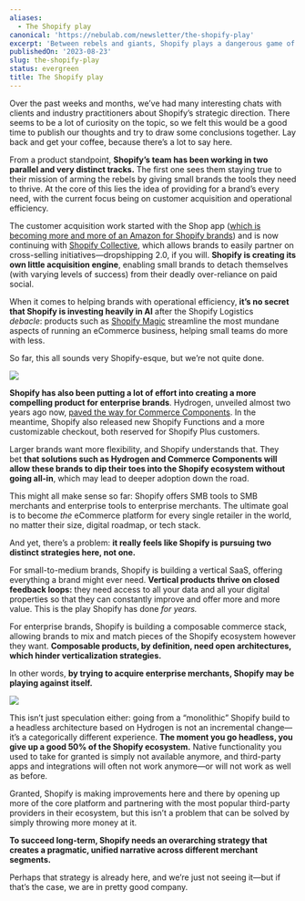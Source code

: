 ```yaml
---
aliases:
  - The Shopify play
canonical: 'https://nebulab.com/newsletter/the-shopify-play'
excerpt: 'Between rebels and giants, Shopify plays a dangerous game of two strategies.'
publishedOn: '2023-08-23'
slug: the-shopify-play
status: evergreen
title: The Shopify play
---
```

Over the past weeks and months, we’ve had many interesting chats with clients and industry practitioners about Shopify’s strategic direction. There seems to be a lot of curiosity on the topic, so we felt this would be a good time to publish our thoughts and try to draw some conclusions together. Lay back and get your coffee, because there’s a lot to say here.

From a product standpoint, **Shopify’s team has been working in two parallel and very distinct tracks.** The first one sees them staying true to their mission of arming the rebels by giving small brands the tools they need to thrive. At the core of this lies the idea of providing for a brand’s every need, with the current focus being on customer acquisition and operational efficiency.

The customer acquisition work started with the Shop app ([which is becoming more and more of an Amazon for Shopify brands](https://techcrunch.com/2023/06/02/shopifys-shop-app-introduces-a-new-shop-cash-rewards-program/?guccounter=1&guce_referrer=aHR0cHM6Ly93d3cuZ29vZ2xlLmNvbS8&guce_referrer_sig=AQAAAE6uXV4eW_JNpFqMjvCl_swFLRFj1bk9LXAxzyRXNTU4DxuOozPH6rsKNBDqXmsS7GUM9hHnodsxEsGL3oKAgClT5vFG7lM9H8dF7XtmiBjbqKcwVggBmF0IWQyTm-uD7Ee4Ww3rQFr_Pi5airfL4E7Zck8uOvSnQQhyCEouKY4y)) and is now continuing with [Shopify Collective](https://www.businessinsider.com/drake-shopify-collab-virtual-mansion-stocked-with-merch-2023-8?r=US&IR=T), which allows brands to easily partner on cross-selling initiatives—dropshipping 2.0, if you will. **Shopify is creating its own little acquisition engine**, enabling small brands to detach themselves (with varying levels of success) from their deadly over-reliance on paid social.

When it comes to helping brands with operational efficiency, **it’s no secret that Shopify is investing heavily in AI** after the Shopify Logistics _debacle_: products such as [Shopify Magic](https://www.shopify.com/magic) streamline the most mundane aspects of running an eCommerce business, helping small teams do more with less.

So far, this all sounds very Shopify-esque, but we’re not quite done.

![](https://mcusercontent.com/679f4835b2683d59bc5762ec3/images/0816fb44-ef0e-da21-9d1c-a45a63ebc10a.png)

**Shopify has also been putting a lot of effort into creating a more compelling product for enterprise brands**. Hydrogen, unveiled almost two years ago now, [paved the way for Commerce Components](https://news.shopify.com/shopify-enters-its-next-era-of-growth-redefining-enterprise-retail-introducing-commerce-components-by-shopify). In the meantime, Shopify also released new Shopify Functions and a more customizable checkout, both reserved for Shopify Plus customers.

Larger brands want more flexibility, and Shopify understands that. They bet **that solutions such as Hydrogen and Commerce Components will allow these brands to dip their toes into the Shopify ecosystem without going all-in**, which may lead to deeper adoption down the road.

This might all make sense so far: Shopify offers SMB tools to SMB merchants and enterprise tools to enterprise merchants. The ultimate goal is to become _the_ eCommerce platform for every single retailer in the world, no matter their size, digital roadmap, or tech stack.

And yet, there’s a problem: **it really feels like Shopify is pursuing two distinct strategies here, not one.**

For small-to-medium brands, Shopify is building a vertical SaaS, offering everything a brand might ever need. **Vertical products thrive on closed feedback loops:** they need access to all your data and all your digital properties so that they can constantly improve and offer more and more value. This is the play Shopify has done _for years._

For enterprise brands, Shopify is building a composable commerce stack, allowing brands to mix and match pieces of the Shopify ecosystem however they want. **Composable products, by definition, need open architectures, which hinder verticalization strategies.**

In other words, **by trying to acquire enterprise merchants, Shopify may be playing against itself.**

![](https://mcusercontent.com/679f4835b2683d59bc5762ec3/images/6bcf7891-edf1-1ae4-f113-b6eee52797e8.png)

This isn’t just speculation either: going from a “monolithic” Shopify build to a headless architecture based on Hydrogen is not an incremental change—it’s a categorically different experience. **The moment you go headless, you give up a good 50% of the Shopify ecosystem.** Native functionality you used to take for granted is simply not available anymore, and third-party apps and integrations will often not work anymore—or will not work as well as before.

Granted, Shopify is making improvements here and there by opening up more of the core platform and partnering with the most popular third-party providers in their ecosystem, but this isn’t a problem that can be solved by simply throwing more money at it.

**To succeed long-term, Shopify needs an overarching strategy that creates a pragmatic, unified narrative across different merchant segments.**

Perhaps that strategy is already here, and we’re just not seeing it—but if that’s the case, we are in pretty good company.
